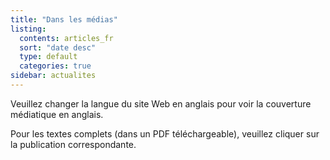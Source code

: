 ```yaml
---
title: "Dans les médias"
listing:
  contents: articles_fr
  sort: "date desc"
  type: default
  categories: true
sidebar: actualites
---
```


Veuillez changer la langue du site Web en anglais pour voir la couverture médiatique en anglais.

Pour les textes complets (dans un PDF téléchargeable), veuillez cliquer sur la publication correspondante.